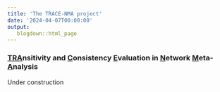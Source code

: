 ```yaml
---
title: 'The TRACE-NMA project'
date: '2024-04-07T00:00:00'
output: 
   blogdown::html_page
---
```


### <ins>TRA</ins>nsitivity and <ins>C</ins>onsistency <ins>E</ins>valuation in <ins>N</ins>etwork <ins>M</ins>eta-<ins>A</ins>nalysis

Under construction
